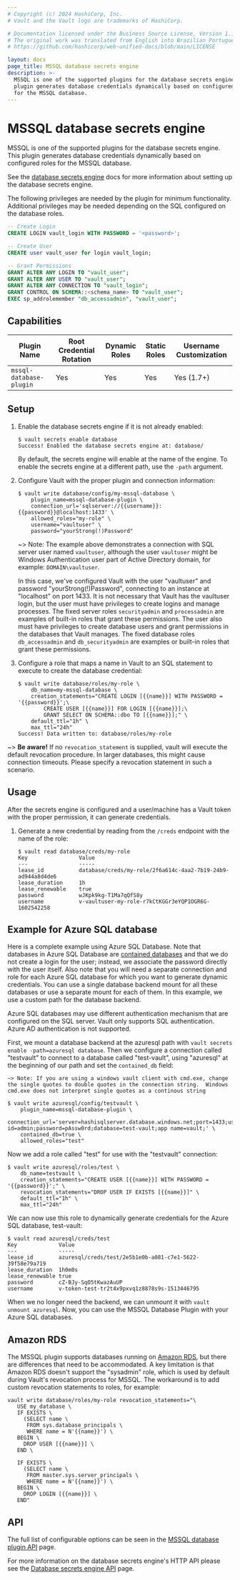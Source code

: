 ```yaml
---
# Copyright (c) 2024 HashiCorp, Inc.
# Vault and the Vault logo are trademarks of HashiCorp.

# Documentation licensed under the Business Source License, Version 1.1.
# The original work was translated from English into Brazilian Portuguese.
# https://github.com/hashicorp/web-unified-docs/blob/main/LICENSE

layout: docs
page_title: MSSQL database secrets engine
description: >-
  MSSQL is one of the supported plugins for the database secrets engine. This
  plugin generates database credentials dynamically based on configured roles
  for the MSSQL database.
---
```


# MSSQL database secrets engine

MSSQL is one of the supported plugins for the database secrets engine. This
plugin generates database credentials dynamically based on configured roles for
the MSSQL database.

See the [database secrets engine](/vault/docs/secrets/databases) docs for
more information about setting up the database secrets engine.

The following privileges are needed by the plugin for minimum functionality. Additional privileges may be needed
depending on the SQL configured on the database roles.

```sql
-- Create Login
CREATE LOGIN vault_login WITH PASSWORD = '<password>';

-- Create User
CREATE user vault_user for login vault_login;

-- Grant Permissions
GRANT ALTER ANY LOGIN TO "vault_user";
GRANT ALTER ANY USER TO "vault_user";
GRANT ALTER ANY CONNECTION TO "vault_login";
GRANT CONTROL ON SCHEMA::<schema_name> TO "vault_user";
EXEC sp_addrolemember "db_accessadmin", "vault_user";
```

## Capabilities

| Plugin Name             | Root Credential Rotation | Dynamic Roles | Static Roles | Username Customization |
| ----------------------- | ------------------------ | ------------- | ------------ | ---------------------- |
| `mssql-database-plugin` | Yes                      | Yes           | Yes          | Yes (1.7+)             |

## Setup

1.  Enable the database secrets engine if it is not already enabled:

    ```text
    $ vault secrets enable database
    Success! Enabled the database secrets engine at: database/
    ```

    By default, the secrets engine will enable at the name of the engine. To
    enable the secrets engine at a different path, use the `-path` argument.

1.  Configure Vault with the proper plugin and connection information:

    ```text
    $ vault write database/config/my-mssql-database \
        plugin_name=mssql-database-plugin \
        connection_url='sqlserver://{{username}}:{{password}}@localhost:1433' \
        allowed_roles="my-role" \
        username="vaultuser" \
        password="yourStrong(!)Password"
    ```

    ~> Note: The example above demonstrates a connection with SQL server user named `vaultuser`, although the user `vaultuser` might be Windows Authentication user part of Active Directory domain, for example: `DOMAIN\vaultuser`.

    In this case, we've configured Vault with the user "vaultuser" and password
    "yourStrong(!)Password", connecting to an instance at "localhost" on port 1433. It is
    not necessary that Vault has the vaultuser login, but the user must have privileges
    to create logins and manage processes. The fixed server roles
    `securityadmin` and `processadmin` are examples of built-in roles that grant
    these permissions. The user also must have privileges to create database
    users and grant permissions in the databases that Vault manages. The fixed
    database roles `db_accessadmin` and `db_securityadmin` are examples or
    built-in roles that grant these permissions.

1.  Configure a role that maps a name in Vault to an SQL statement to execute to
    create the database credential:

    ```text
    $ vault write database/roles/my-role \
        db_name=my-mssql-database \
        creation_statements="CREATE LOGIN [{{name}}] WITH PASSWORD = '{{password}}';\
            CREATE USER [{{name}}] FOR LOGIN [{{name}}];\
            GRANT SELECT ON SCHEMA::dbo TO [{{name}}];" \
        default_ttl="1h" \
        max_ttl="24h"
    Success! Data written to: database/roles/my-role
    ```

~> **Be aware!** If no `revocation_statement` is supplied,
vault will execute the default revocation procedure.
In larger databases, this might cause connection timeouts.
Please specify a revocation statement in such a scenario.

## Usage

After the secrets engine is configured and a user/machine has a Vault token with
the proper permission, it can generate credentials.

1.  Generate a new credential by reading from the `/creds` endpoint with the name
    of the role:

    ```text
    $ vault read database/creds/my-role
    Key                Value
    ---                -----
    lease_id           database/creds/my-role/2f6a614c-4aa2-7b19-24b9-ad944a8d4de6
    lease_duration     1h
    lease_renewable    true
    password           wJKpk9kg-T1Ma7qQfS8y
    username           v-vaultuser-my-role-r7kCtKGGr3eYQP1OGR6G-1602542258
    ```

## Example for Azure SQL database

Here is a complete example using Azure SQL Database. Note that databases in
Azure SQL Database are [contained databases](https://docs.microsoft.com/en-us/sql/relational-databases/databases/contained-databases)
and that we do not create a login for the user; instead, we associate the
password directly with the user itself. Also note that you will need a separate
connection and role for each Azure SQL database for which you want to generate
dynamic credentials. You can use a single database backend mount for all these
databases or use a separate mount for each of them. In this example, we use a
custom path for the database backend.

<Note>
  Azure SQL databases may use different authentication mechanism that are configured on the SQL server. Vault only supports SQL authentication. Azure AD authentication is not supported.
</Note>

First, we mount a database backend at the azuresql path with `vault secrets
enable -path=azuresql database`. Then we configure a connection called
"testvault" to connect to a database called "test-vault", using "azuresql" at
the beginning of our path and set the `contained_db` field:

    ~> Note: If you are using a windows vault client with cmd.exe, change the single quotes to double quotes in the connection string.  Windows cmd.exe does not interpret single quotes as a continous string

```shell-session
$ vault write azuresql/config/testvault \
    plugin_name=mssql-database-plugin \
    connection_url='server=hashisqlserver.database.windows.net;port=1433;user id=admin;password=pAssw0rd;database=test-vault;app name=vault;' \
    contained_db=true \
    allowed_roles="test"
```

Now we add a role called "test" for use with the "testvault" connection:

```shell-session
$ vault write azuresql/roles/test \
    db_name=testvault \
    creation_statements="CREATE USER [{{name}}] WITH PASSWORD = '{{password}}';" \
    revocation_statements="DROP USER IF EXISTS [{{name}}]" \
    default_ttl="1h" \
    max_ttl="24h"
```

We can now use this role to dynamically generate credentials for the Azure SQL database, test-vault:

```shell-session
$ vault read azuresql/creds/test
Key            	Value
---            	-----
lease_id       	azuresql/creds/test/2e5b1e0b-a081-c7e1-5622-39f58e79a719
lease_duration 	1h0m0s
lease_renewable	true
password       	cZ-BJy-SqO5tKwazAuUP
username       	v-token-test-tr2t4x9pxvq1z8878s9s-1513446795
```

When we no longer need the backend, we can unmount it with `vault unmount azuresql`. Now, you can use the MSSQL Database Plugin with your Azure SQL databases.

## Amazon RDS

The MSSQL plugin supports databases running on [Amazon RDS](https://docs.aws.amazon.com/AmazonRDS/latest/UserGuide/CHAP_SQLServer.html),
but there are differences that need to be accommodated. A key limitation is that Amazon RDS doesn't support
the "sysadmin" role, which is used by default during Vault's revocation process for MSSQL. The workaround
is to add custom revocation statements to roles, for example:

```shell
vault write database/roles/my-role revocation_statements="\
   USE my_database \
   IF EXISTS \
     (SELECT name \
      FROM sys.database_principals \
      WHERE name = N'{{name}}') \
   BEGIN \
     DROP USER [{{name}}] \
   END \

   IF EXISTS \
     (SELECT name \
      FROM master.sys.server_principals \
      WHERE name = N'{{name}}') \
   BEGIN \
     DROP LOGIN [{{name}}] \
   END"
```

## API

The full list of configurable options can be seen in the [MSSQL database
plugin API](/vault/api-docs/secret/databases/mssql) page.

For more information on the database secrets engine's HTTP API please see the
[Database secrets engine API](/vault/api-docs/secret/databases) page.
